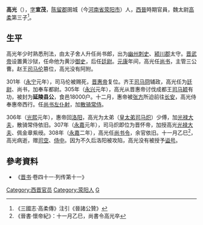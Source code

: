 '''高光'''（{{bd|3世紀||308年|12月3日|}}），[[表字|字]]'''宣茂'''，[[陈留郡|陈留郡]]圉城（今[[河南省|河南省]][[荥阳市|荥阳市]]）人，[[西晉|西晉]]時期官員，魏太尉[[高柔|高柔]]第三子<ref>《三國志·高柔傳》注引《晉諸公贊》</ref>。

==生平==
高光年少时熟悉刑法，由太子舍人升任尚书郎，出为[[幽州|幽州]][[刺史|刺史]]、[[颍川郡|颍川郡]]太守。[[司馬炎|晋武帝]]设置黄沙狱，任命他为黄沙[[御史|御史]]，后任[[廷尉|廷尉]]。[[元康_(西晋)|元康]]年间，高光任[[尚书_(官职)|尚书]]，主管三公曹。赵王[[司马伦|司马伦]]篡位，高光没有阿附。

301年（[[永宁_(西晋)|永宁]]元年），司马伦被赐死，[[晋惠帝|晋惠帝]]复位。齐王[[司马冏|司马冏]]辅政，高光任为[[廷尉|廷尉]]、尚书，加奉车都尉。305年（[[永兴_(西晋)|永兴]]元年），高光从晋惠帝讨伐成都王[[司马颖|司马颖]]有功，被封为'''延陵县公'''，食邑18000户。十二月，惠帝被[[张方|张方]]所迫前往[[长安|长安]]，高光侍奉惠帝西行。任[[尚书左仆射|尚书左仆射]]，加[[散骑常侍|散骑常侍]]。

306年（[[光熙|光熙]]元年），惠帝回[[洛阳|洛阳]]，高光为太弟（[[皇太弟|皇太弟]][[晋怀帝|司马炽]]）少傅，加[[光禄大夫|光禄大夫]]，散骑常侍依旧。307年（[[永嘉_(西晋)|永嘉]]元年），司马炽即位为晋怀帝，加授高光[[光禄大夫|光禄大夫]]、佩金章紫绶。308年（[[永嘉_(西晋)|永嘉]]二年），高光任[[尚书令|尚书令]]，余官依旧。十一月乙巳<ref>《晉書·懷帝紀》：十一月乙巳，尚書令高光卒</ref>，高光病逝，赠[[司空|司空]]、[[侍中|侍中]]。因为不久后洛阳被攻陷，高光没有被授予[[谥号|谥号]]。

== 參考資料 ==
*《[[晋书|晋书]]·卷四十一·列传第十一》

{{DEFAULTSORT:Gao}}
[[Category:西晋官员|Category:西晋官员]]
[[Category:荥阳人|Category:荥阳人]]
[[Category:高姓|G]]